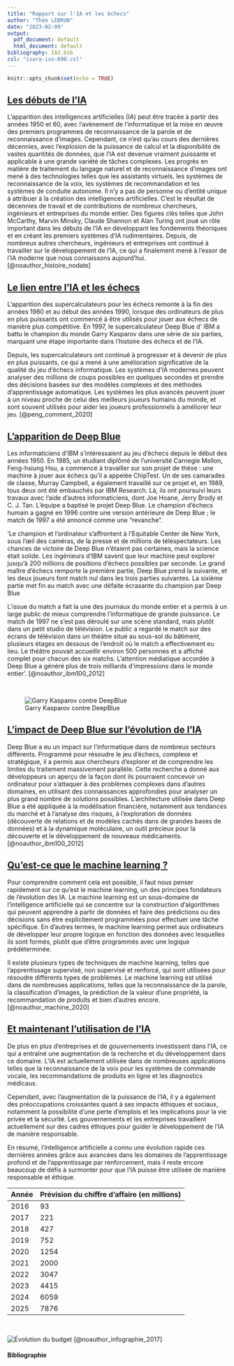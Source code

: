 ---
title: "Rapport sur l'IA et les échecs"
author: "Théo LEBRUN"
date: "2023-02-09"
output:
  pdf_document: default
  html_document: default
bibliography: IA2.bib
csl: "isara-iso-690.csl"
---

```{r setup, include=FALSE}
knitr::opts_chunk$set(echo = TRUE)
```

## [Les débuts de l'IA]{.underline}

L'apparition des intelligences artificielles (IA) peut être tracée à partir des années 1950 et 60, avec l'avènement de l'informatique et la mise en œuvre des premiers programmes de reconnaissance de la parole et de reconnaissance d'images. Cependant, ce n'est qu'au cours des dernières décennies, avec l'explosion de la puissance de calcul et la disponibilité de vastes quantités de données, que l'IA est devenue vraiment puissante et applicable à une grande variété de tâches complexes. Les progrès en matière de traitement du langage naturel et de reconnaissance d'images ont mené à des technologies telles que les assistants virtuels, les systèmes de reconnaissance de la voix, les systèmes de recommandation et les systèmes de conduite autonome. Il n'y a pas de personne ou d'entité unique à attribuer à la création des intelligences artificielles. C'est le résultat de décennies de travail et de contributions de nombreux chercheurs, ingénieurs et entreprises du monde entier. Des figures clés telles que John McCarthy, Marvin Minsky, Claude Shannon et Alan Turing ont joué un rôle important dans les débuts de l'IA en développant les fondements théoriques et en créant les premiers systèmes d'IA rudimentaires. Depuis, de nombreux autres chercheurs, ingénieurs et entreprises ont continué à travailler sur le développement de l'IA, ce qui a finalement mené à l'essor de l'IA moderne que nous connaissons aujourd'hui.[@noauthor_histoire_nodate]

## [Le lien entre l'IA et les échecs]{.underline}

L'apparition des supercalculateurs pour les échecs remonte à la fin des années 1980 et au début des années 1990, lorsque des ordinateurs de plus en plus puissants ont commencé à être utilisés pour jouer aux échecs de manière plus compétitive. En 1997, le supercalculateur Deep Blue d' IBM a battu le champion du monde Garry Kasparov dans une série de six parties, marquant une étape importante dans l'histoire des échecs et de l'IA.

Depuis, les supercalculateurs ont continué à progresser et à devenir de plus en plus puissants, ce qui a mené à une amélioration significative de la qualité du jeu d'échecs informatique. Les systèmes d'IA modernes peuvent analyser des millions de coups possibles en quelques secondes et prendre des décisions basées sur des modèles complexes et des méthodes d'apprentissage automatique. Les systèmes les plus avancés peuvent jouer à un niveau proche de celui des meilleurs joueurs humains du monde, et sont souvent utilisés pour aider les joueurs professionnels à améliorer leur jeu. [@peng_comment_2020]

## [L'apparition de Deep Blue]{.underline}

Les informaticiens d'IBM s'intéressaient au jeu d'échecs depuis le début des années 1950. En 1985, un étudiant diplômé de l'université Carnegie Mellon, Feng-hsiung Hsu, a commencé à travailler sur son projet de thèse : une machine à jouer aux échecs qu'il a appelée ChipTest. Un de ses camarades de classe, Murray Campbell, a également travaillé sur ce projet et, en 1989, tous deux ont été embauchés par IBM Research. Là, ils ont poursuivi leurs travaux avec l'aide d'autres informaticiens, dont Joe Hoane, Jerry Brody et C. J. Tan. L'équipe a baptisé le projet Deep Blue. Le champion d'échecs humain a gagné en 1996 contre une version antérieure de Deep Blue ; le match de 1997 a été annoncé comme une "revanche".

'Le champion et l'ordinateur s'affrontent à l'Equitable Center de New York, sous l'œil des caméras, de la presse et de millions de téléspectateurs. Les chances de victoire de Deep Blue n'étaient pas certaines, mais la science était solide. Les ingénieurs d'IBM savent que leur machine peut explorer jusqu'à 200 millions de positions d'échecs possibles par seconde. Le grand maître d'échecs remporte la première partie, Deep Blue prend la suivante, et les deux joueurs font match nul dans les trois parties suivantes. La sixième partie met fin au match avec une défaite écrasante du champion par Deep Blue

L'issue du match a fait la une des journaux du monde entier et a permis à un large public de mieux comprendre l'informatique de grande puissance. Le match de 1997 ne s'est pas déroulé sur une scène standard, mais plutôt dans un petit studio de télévision. Le public a regardé le match sur des écrans de télévision dans un théâtre situé au sous-sol du bâtiment, plusieurs étages en dessous de l'endroit où le match a effectivement eu lieu. Le théâtre pouvait accueillir environ 500 personnes et a affiché complet pour chacun des six matchs. L'attention médiatique accordée à Deep Blue a généré plus de trois milliards d'impressions dans le monde entier'. [@noauthor_ibm100_2012]

\

![Garry Kasparov contre DeepBlue](C:%5CUsers%5Clebrt%5CDocuments%5CR%20Studio%5CDeepBlue1.png)

## [L'impact de Deep Blue sur l'évolution de l'IA]{.underline}

Deep Blue a eu un impact sur l'informatique dans de nombreux secteurs différents. Programmé pour résoudre le jeu d'échecs, complexe et stratégique, il a permis aux chercheurs d'explorer et de comprendre les limites du traitement massivement parallèle. Cette recherche a donné aux développeurs un aperçu de la façon dont ils pourraient concevoir un ordinateur pour s'attaquer à des problèmes complexes dans d'autres domaines, en utilisant des connaissances approfondies pour analyser un plus grand nombre de solutions possibles. L'architecture utilisée dans Deep Blue a été appliquée à la modélisation financière, notamment aux tendances du marché et à l'analyse des risques, à l'exploration de données (découverte de relations et de modèles cachés dans de grandes bases de données) et à la dynamique moléculaire, un outil précieux pour la découverte et le développement de nouveaux médicaments.[@noauthor_ibm100_2012]

## [Qu'est-ce que le machine learning ?]{.underline}

Pour comprendre comment cela est possible, il faut nous penser rapidement sur ce qu'est le machine learning, un des principes fondateurs de l'évolution des IA. Le machine learning est un sous-domaine de l'intelligence artificielle qui se concentre sur la construction d'algorithmes qui peuvent apprendre à partir de données et faire des prédictions ou des décisions sans être explicitement programmées pour effectuer une tâche spécifique. En d'autres termes, le machine learning permet aux ordinateurs de développer leur propre logique en fonction des données avec lesquelles ils sont formés, plutôt que d'être programmés avec une logique prédéterminée.

Il existe plusieurs types de techniques de machine learning, telles que l'apprentissage supervisé, non supervisé et renforcé, qui sont utilisées pour résoudre différents types de problèmes. Le machine learning est utilisé dans de nombreuses applications, telles que la reconnaissance de la parole, la classification d'images, la prédiction de la valeur d'une propriété, la recommandation de produits et bien d'autres encore. [@noauthor_machine_2020]

## [Et maintenant l'utilisation de l'IA]{.underline}

De plus en plus d'entreprises et de gouvernements investissent dans l'IA, ce qui a entraîné une augmentation de la recherche et du développement dans ce domaine. L'IA est actuellement utilisée dans de nombreuses applications telles que la reconnaissance de la voix pour les systèmes de commande vocale, les recommandations de produits en ligne et les diagnostics médicaux.

Cependant, avec l'augmentation de la puissance de l'IA, il y a également des préoccupations croissantes quant à ses impacts éthiques et sociaux, notamment la possibilité d'une perte d'emplois et les implications pour la vie privée et la sécurité. Les gouvernements et les entreprises travaillent actuellement sur des cadres éthiques pour guider le développement de l'IA de manière responsable.

En résumé, l'intelligence artificielle a connu une évolution rapide ces dernières années grâce aux avancées dans les domaines de l'apprentissage profond et de l'apprentissage par renforcement, mais il reste encore beaucoup de défis à surmonter pour que l'IA puisse être utilisée de manière responsable et éthique.

| Année | Prévision du chiffre d'affaire (en millions) |
|-------|----------------------------------------------|
| 2016  | 93                                           |
| 2017  | 221                                          |
| 2018  | 427                                          |
| 2019  | 752                                          |
| 2020  | 1254                                         |
| 2021  | 2000                                         |
| 2022  | 3047                                         |
| 2023  | 4415                                         |
| 2024  | 6059                                         |
| 2025  | 7876                                         |

\

![Évolution du budget](C:%5CUsers%5Clebrt%5CDocuments%5CR%20Studio%5C8618.png) [@noauthor_infographie_2017]

#### Bibliographie
